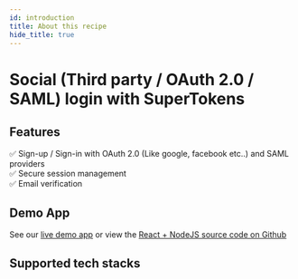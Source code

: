 ```yaml
---
id: introduction
title: About this recipe
hide_title: true
---
```


# Social (Third party / OAuth 2.0 / SAML) login with SuperTokens

## Features

✅ Sign-up / Sign-in with OAuth 2.0 (Like google, facebook etc..) and SAML providers <br/>
✅ Secure session management <br/>
✅ Email verification <br/>

## Demo App

See our [live demo app](https://thirdparty.demo.supertokens.com/) or view the [React + NodeJS source code on Github](https://github.com/supertokens/supertokens-auth-react/tree/master/examples/with-thirdparty)


## Supported tech stacks

<TechStackSupport />